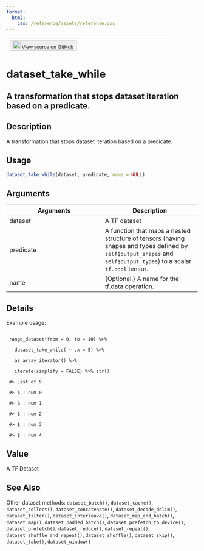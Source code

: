 ```yaml
---
format:
  html:
    css: /reference/assets/reference.css
---
```


| <button class="button"> ![](/reference/assets/GitHub-Mark-32px.png){width="20"} [View source on GitHub](https://github.com/rstudio/tfdatasets//blob/main/R/dataset_methods.R#L315) </button> |
|:------------------------------:|:--------------------------------------:|

# dataset_take_while

## A transformation that stops dataset iteration based on a predicate.

## Description
A transformation that stops dataset iteration based on a predicate. 


## Usage
```r
dataset_take_while(dataset, predicate, name = NULL) 
```

## Arguments
|Arguments|Description|
|---|---|
| dataset | A TF dataset |
| predicate | A function that maps a nested structure of tensors (having shapes and types defined by `self$output_shapes` and `self$output_types`) to a scalar `tf.bool` tensor. |
| name | (Optional.) A name for the tf.data operation. |

## Details

Example usage: 

```

 range_dataset(from = 0, to = 10) %>% 

   dataset_take_while( ~ .x < 5) %>% 

   as_array_iterator() %>% 

   iterate(simplify = FALSE) %>% str() 

 #> List of 5 

 #> $ : num 0 

 #> $ : num 1 

 #> $ : num 2 

 #> $ : num 3 

 #> $ : num 4 

```


## Value
A TF Dataset 



## See Also
Other dataset methods:  `dataset_batch()`, `dataset_cache()`, `dataset_collect()`, `dataset_concatenate()`, `dataset_decode_delim()`, `dataset_filter()`, `dataset_interleave()`, `dataset_map_and_batch()`, `dataset_map()`, `dataset_padded_batch()`, `dataset_prefetch_to_device()`, `dataset_prefetch()`, `dataset_reduce()`, `dataset_repeat()`, `dataset_shuffle_and_repeat()`, `dataset_shuffle()`, `dataset_skip()`, `dataset_take()`, `dataset_window()`

